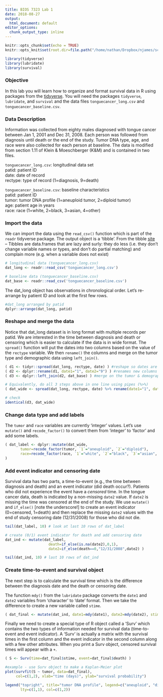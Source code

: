 ```yaml
---
title: BIOS 7323 Lab 1
date: 2018-08-27
output:
  html_document: default
editor_options: 
  chunk_output_type: inline
---
```


```r
knitr::opts_chunk$set(echo = TRUE)
knitr::opts_knit$set(root.dir=file.path("/home/nathan/Dropbox/njames/school/PhD/courses/2018_19/ta_surv_anlys2/labs/lab1"))

library(tidyverse)
library(lubridate)
library(survival)
```

### Objective

In this lab you will learn how to organize and format survival data in R using packages from the [tidyverse](https://www.tidyverse.org/). You will need the packages `tidyverse`, `lubridate`, and `survival` and the data files `tonguecancer_long.csv` and `tonguecancer_baseline.csv`.

### Data Description

Information was collected from eighty males diagnosed with tongue cancer between Jan 1, 2001 and Dec 31, 2008. Each person was followed from diagnosis until death or the end of the study. Tumor DNA type, age, and race were also collected for each person at baseline. The data is modified from section 1.11 of Klein & Moeschberger (K&M) and is contained in two files. 

`tonguecancer_long.csv`: longitudinal data set  
patid: patient ID  
date: date of record  
rectype: type of record (1=diagnosis, 9=death)  

`tonguecancer_baseline.csv`: baseline characteristics  
patid: patient ID  
tumor: tumor DNA profile (1=aneuploid tumor, 2=diploid tumor)  
age: patient age in years  
race: race (1=white, 2=black, 3=asian, 4=other)  

### Import the data

We can import the data using the `read_csv()` function which is part of the `readr` tidyverse package. The output object is a 'tibble'. From the tibble [site](https://tibble.tidyverse.org/) -- Tibbles are data.frames that are lazy and surly: they do less (i.e. they don’t change variable names or types, and don’t do partial matching) and complain more (e.g. when a variable does not exist) 

```r
# longitudinal data (tonguecancer_long.csv)
dat_long <- readr::read_csv('tonguecancer_long.csv')

# baseline data (tonguecancer_baseline.csv)
dat_base <- readr::read_csv('tonguecancer_baseline.csv')
```

The dat_long object has observations in chronological order. Let's re-arrange by patient ID and look at the first few rows.

```r
#dat_long arranged by patid
dplyr::arrange(dat_long, patid)
```

### Reshape and merge the data

Notice that dat_long dataset is in long format with multiple records per patid. We are interested in the time between diagnosis and death or censoring which is easier to calculate if the data is in wide format. The `spread()` function will put the dates into two columns based on the value of the `rectype` variable.  We then `rename()` the columns and merge on the tumor type and demographic data using `left_join()`.

```r
( d1 <- tidyr::spread(dat_long, rectype, date) ) #reshape so dates are in two columns
( d2 <- dplyr::rename(d1, date1="1", date2="9") ) #renames new columns
( d3 <- dplyr::left_join(d2, dat_base) ) #merge on the tumor & demographic data

# Equivalently, do all 3 steps above in one line using pipes (%>%)
( dat_wide <- spread(dat_long, rectype, date) %>% rename(date1="1", date2="9") %>% left_join(dat_base) )

# check 
identical(d3, dat_wide)
```

### Change data type and add labels

The `tumor` and `race` variables are currently 'integer' values. Let's use `mutate()` and `recode_factor()` to convert them from 'integer' to 'factor' and add some labels.

```r
( dat_label <- dplyr::mutate(dat_wide,
       tumor=recode_factor(tumor, `1`="aneuploid", `2`="diploid"),
       race=recode_factor(race, `1`="white", `2`="black", `3`="asian", `4`="other") )
)
```

### Add event indicator and censoring date

Survival data has two parts, a time-to-event (e.g., the time between diagnosis and death) and an event indicator (did death occur?). Patients who did not experience the event have a *censored* time. In the tongue cancer data, death is indicated by a non-missing `date2` value. If `date2` is missing the time was censored at the end of the study. We use `mutate()` and `if_else()` [note the underscore!] to create an event indicator (0=censored, 1=death) and then replace the missing `date2` values with the end of study censoring date (12/31/2008) for those who did not die.

```r
tail(dat_label, 10) # look at last 10 rows of dat_label

# create (0/1) event indicator for death and add censoring date
dat_ind <- mutate(dat_label,
                    death=if_else(is.na(date2),0,1),
                    date2=if_else(death==0,"12/31/2008",date2) )

tail(dat_ind, 10) # last 10 rows of dat_ind
```

### Create time-to-event and survival object

The next step is to calculate the survival time which is the difference between the diagnosis date and the death or censoring date.

The function `mdy()` from the `lubridate` package converts the `date1` and `date2` variables from 'character' to 'date' format. Then we take the difference to create a new variable called `stime`. 

```r
( dat_final <- mutate(dat_ind, date1=mdy(date1), date2=mdy(date2), stime=date2-date1) )
```

Finally we need to create a special type of R object called a 'Surv' which contains the two types of information needed for survival data (time-to-event and event indicator). A 'Surv' is actually a matrix with the survival times in the first column and the event indicator in the second column along with a few other attributes. When you print a Surv object, censored survival times will appear with a `+`. 

```r
( S <- Surv(time=dat_final$stime, event=dat_final$death) )

#example - use Surv object to make a Kaplan-Meier plot
plot(survfit(S ~ tumor, data=dat_final), 
     col=c(1,2), xlab="time (days)", ylab="survival probability")

legend("topright", title="tumor DNA profile", legend=c("aneuploid", "diploid"), 
       lty=c(1,1), col=c(1,2))
```



